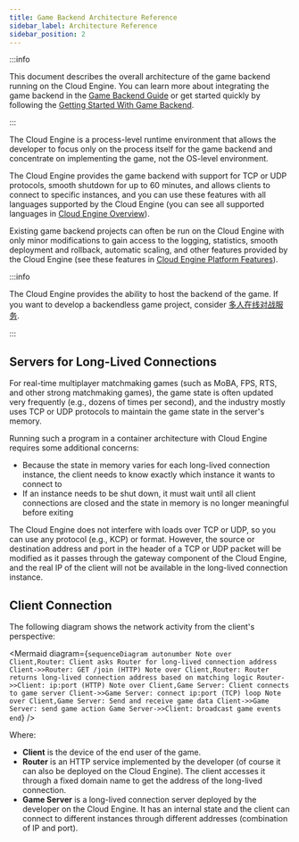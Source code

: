 ```yaml
---
title: Game Backend Architecture Reference
sidebar_label: Architecture Reference
sidebar_position: 2
---
```



:::info

This document describes the overall architecture of the game backend running on the Cloud Engine. You can learn more about integrating the game backend in the [Game Backend Guide](/sdk/engine/game/guides) or get started quickly by following the [Getting Started With Game Backend](/sdk/engine/game/getting-started).

:::

The Cloud Engine is a process-level runtime environment that allows the developer to focus only on the process itself for the game backend and concentrate on implementing the game, not the OS-level environment.

The Cloud Engine provides the game backend with support for TCP or UDP protocols, smooth shutdown for up to 60 minutes, and allows clients to connect to specific instances, and you can use these features with all languages supported by the Cloud Engine (you can see all supported languages in [Cloud Engine Overview](/sdk/engine/overview)).

Existing game backend projects can often be run on the Cloud Engine with only minor modifications to gain access to the logging, statistics, smooth deployment and rollback, automatic scaling, and other features provided by the Cloud Engine (see these features in [Cloud Engine Platform Features](/sdk/engine/platform)).

<Conditional region="cn">

:::info

The Cloud Engine provides the ability to host the backend of the game. If you want to develop a backendless game project, consider [多人在线对战服务](/sdk/multiplayer/features/).

:::

</Conditional>

## Servers for Long-Lived Connections

For real-time multiplayer matchmaking games (such as MoBA, FPS, RTS, and other strong matchmaking games), the game state is often updated very frequently (e.g., dozens of times per second), and the industry mostly uses TCP or UDP protocols to maintain the game state in the server's memory.

Running such a program in a container architecture with Cloud Engine requires some additional concerns:

- Because the state in memory varies for each long-lived connection instance, the client needs to know exactly which instance it wants to connect to
- If an instance needs to be shut down, it must wait until all client connections are closed and the state in memory is no longer meaningful before exiting

The Cloud Engine does not interfere with loads over TCP or UDP, so you can use any protocol (e.g., KCP) or format. However, the source or destination address and port in the header of a TCP or UDP packet will be modified as it passes through the gateway component of the Cloud Engine, and the real IP of the client will not be available in the long-lived connection instance.

## Client Connection

The following diagram shows the network activity from the client's perspective:

<Mermaid
  diagram={`
sequenceDiagram
    autonumber
    Note over Client,Router: Client asks Router for long-lived connection address
    Client->>Router: GET /join (HTTP)
    Note over Client,Router: Router returns long-lived connection address based on matching logic
    Router->>Client: ip:port (HTTP)
    Note over Client,Game Server: Client connects to game server
    Client->>Game Server: connect ip:port (TCP)
    loop
        Note over Client,Game Server: Send and receive game data
        Client->>Game Server: send game action
        Game Server->>Client: broadcast game events
    end
`}
/>

Where:

- **Client** is the device of the end user of the game.
- **Router** is an HTTP service implemented by the developer (of course it can also be deployed on the Cloud Engine). The client accesses it through a fixed domain name to get the address of the long-lived connection.
- **Game Server** is a long-lived connection server deployed by the developer on the Cloud Engine. It has an internal state and the client can connect to different instances through different addresses (combination of IP and port).
